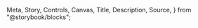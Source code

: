   Meta,
  Story,
  Controls,
  Canvas,
  Title,
  Description,
  Source,
} from "@storybook/blocks";

<Meta of={TableStories} />

<Title />
<Description />
**Table of content:**

- [Overview](#setup)
- [Properties](#properties)

## Overview

<a id="setup"></a>

Import `TableModule` to your module before using `<ngx-table>` component

```ts
import { TableModule } from "ngx-relic";

@NgModule({
  declarations: [AppComponent],
  imports: [BrowserModule, TableModule],
  bootstrap: [AppComponent],
})
export class AppModule {}
```

Using `<ngx-table>` component in the html template

<Source of={TableStories.CustomColumns} />
<Canvas of={TableStories.CustomColumns} />

## Properties

<Controls />
